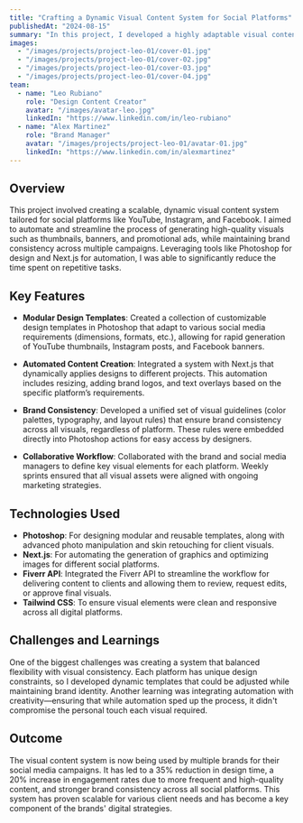 ```yaml
---
title: "Crafting a Dynamic Visual Content System for Social Platforms"
publishedAt: "2024-08-15"
summary: "In this project, I developed a highly adaptable visual content system to streamline the creation of graphics for platforms like YouTube, Instagram, and Facebook. Using Photoshop for design and Next.js for automation, the system empowers brands to scale their visual presence efficiently."
images:
  - "/images/projects/project-leo-01/cover-01.jpg"
  - "/images/projects/project-leo-01/cover-02.jpg"
  - "/images/projects/project-leo-01/cover-03.jpg"
  - "/images/projects/project-leo-01/cover-04.jpg"
team:
  - name: "Leo Rubiano"
    role: "Design Content Creator"
    avatar: "/images/avatar-leo.jpg"
    linkedIn: "https://www.linkedin.com/in/leo-rubiano"
  - name: "Alex Martinez"
    role: "Brand Manager"
    avatar: "/images/projects/project-leo-01/avatar-01.jpg"
    linkedIn: "https://www.linkedin.com/in/alexmartinez"
---
```


## Overview

This project involved creating a scalable, dynamic visual content system tailored for social platforms like YouTube, Instagram, and Facebook. I aimed to automate and streamline the process of generating high-quality visuals such as thumbnails, banners, and promotional ads, while maintaining brand consistency across multiple campaigns. Leveraging tools like Photoshop for design and Next.js for automation, I was able to significantly reduce the time spent on repetitive tasks.

## Key Features

- **Modular Design Templates**: Created a collection of customizable design templates in Photoshop that adapt to various social media requirements (dimensions, formats, etc.), allowing for rapid generation of YouTube thumbnails, Instagram posts, and Facebook banners.
  
- **Automated Content Creation**: Integrated a system with Next.js that dynamically applies designs to different projects. This automation includes resizing, adding brand logos, and text overlays based on the specific platform’s requirements.

- **Brand Consistency**: Developed a unified set of visual guidelines (color palettes, typography, and layout rules) that ensure brand consistency across all visuals, regardless of platform. These rules were embedded directly into Photoshop actions for easy access by designers.

- **Collaborative Workflow**: Collaborated with the brand and social media managers to define key visual elements for each platform. Weekly sprints ensured that all visual assets were aligned with ongoing marketing strategies.

## Technologies Used

- **Photoshop**: For designing modular and reusable templates, along with advanced photo manipulation and skin retouching for client visuals.
- **Next.js**: For automating the generation of graphics and optimizing images for different social platforms.
- **Fiverr API**: Integrated the Fiverr API to streamline the workflow for delivering content to clients and allowing them to review, request edits, or approve final visuals.
- **Tailwind CSS**: To ensure visual elements were clean and responsive across all digital platforms.

## Challenges and Learnings

One of the biggest challenges was creating a system that balanced flexibility with visual consistency. Each platform has unique design constraints, so I developed dynamic templates that could be adjusted while maintaining brand identity. Another learning was integrating automation with creativity—ensuring that while automation sped up the process, it didn't compromise the personal touch each visual required.

## Outcome

The visual content system is now being used by multiple brands for their social media campaigns. It has led to a 35% reduction in design time, a 20% increase in engagement rates due to more frequent and high-quality content, and stronger brand consistency across all social platforms. This system has proven scalable for various client needs and has become a key component of the brands' digital strategies.